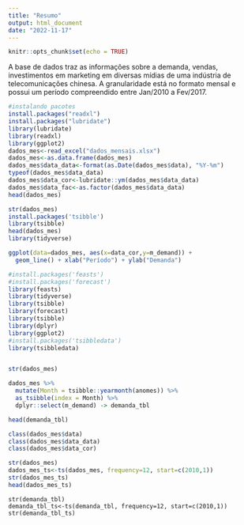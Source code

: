 ```yaml
---
title: "Resumo"
output: html_document
date: "2022-11-17"
---
```


```r
knitr::opts_chunk$set(echo = TRUE)
```
A base de dados traz as informações sobre a demanda, vendas, investimentos em marketing em diversas mídias de uma indústria de telecomunicações chinesa.
A granularidade está no formato mensal e possui um período compreendido entre Jan/2010 a Fev/2017.

```r
#instalando pacotes
install.packages("readxl")
install.packages("lubridate")
library(lubridate)
library(readxl)
library(ggplot2)
dados_mes<-read_excel("dados_mensais.xlsx")
dados_mes<-as.data.frame(dados_mes)
dados_mes$data_data<-format(as.Date(dados_mes$data), "%Y-%m")
typeof(dados_mes$data_data)
dados_mes$data_cor<-lubridate::ym(dados_mes$data_data)
dados_mes$data_fac<-as.factor(dados_mes$data_data)
head(dados_mes)

str(dados_mes)
install.packages('tsibble')
library(tsibble)
head(dados_mes)
library(tidyverse)

```

```r
ggplot(data=dados_mes, aes(x=data_cor,y=m_demand)) +
  geom_line() + xlab("Período") + ylab("Demanda")


```


```r
#install.packages('feasts')
#install.packages('forecast')
library(feasts)
library(tidyverse)
library(tsibble)
library(forecast)
library(tsibble)
library(dplyr)
library(ggplot2)
#install.packages('tsibbledata')
library(tsibbledata)


str(dados_mes)
```

```r

dados_mes %>%
  mutate(Month = tsibble::yearmonth(anomes)) %>%
  as_tsibble(index = Month) %>%
  dplyr::select(m_demand) -> demanda_tbl

head(demanda_tbl)

class(dados_mes$data)
class(dados_mes$data_data)
class(dados_mes$data_cor)
```

```r
str(dados_mes)
dados_mes_ts<-ts(dados_mes, frequency=12, start=c(2010,1))
str(dados_mes_ts)
head(dados_mes_ts)

```

```{}
str(demanda_tbl)
demanda_tbl_ts<-ts(demanda_tbl, frequency=12, start=c(2010,1))
str(demanda_tbl_ts)


```

